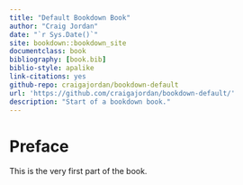 ```yaml
--- 
title: "Default Bookdown Book"
author: "Craig Jordan"
date: "`r Sys.Date()`"
site: bookdown::bookdown_site
documentclass: book
bibliography: [book.bib]
biblio-style: apalike
link-citations: yes
github-repo: craigajordan/bookdown-default
url: 'https://github.com/craigajordan/bookdown-default/'
description: "Start of a bookdown book."
---
```


# Preface {-}

This is the very first part of the book.
